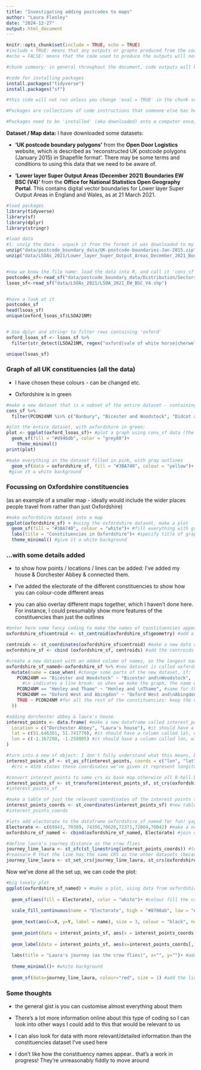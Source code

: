 ```yaml
---
title: "Investigating adding postcodes to maps"
author: "Laura Flenley"
date: "2024-12-27"
output: html_document
---
```


```r
knitr::opts_chunk$set(include = TRUE, echo = TRUE)
#include = TRUE: means that any outputs or graphs produced from the code will be shown in the final document
#echo = FALSE: means that the code used to produce the outputs will not be printed in the final document 

#chunk summary: in general throughout the document, code outputs will be shown, but not the code used to produce them: unless specified otherwise in a specific chunk
```

<!--### 1. Install packages--> 

```r
#code for installing packages
install.packages("tidyverse")
install.packages("sf")

#this code will not run unless you change 'eval = TRUE' in the chunk setup: because I already have the packages installed on my computer, so I do not need to install them each time I run the code. They are included so that anyone else looking to run this code can install the packages if they do not have them installed already.

#Packages are collections of code instructions that someone else has helpfully made, that make it easier to do particular things - like a shortcut. I will use the 'tidyverse' package (has code for plotting graphs) and 'sf' package (has code for making maps alongside the tidyverse package).

#Packages need to be 'installed' (aka downloaded) onto a computer once, but not a second time. 

```

<!-- ### 2.  Load packages and data -->

**Dataset / Map data:** I have downloaded some datasets: 

- **'UK postcode boundary polygons'** from the **Open Door Logistics** website, which is described as 'reconstructed UK postcode polygons (January 2015) in Shapefile format'. There may be some terms and conditions to using this data that we need to be aware of.

- **'Lower layer Super Output Areas (December 2021) Boundaries EW BSC (V4)'** from the **Office for National Statistics Open Geography Portal**. This contains digital vector boundaries for Lower layer Super Output Areas in England and Wales, as at 21 March 2021.

```r
#load packages
library(tidyverse)
library(sf)
library(dplyr)
library(stringr)

#load data
#1: unzip the data - unpack it from the format it was downloaded to my computer in. we made it a special file within the 'data' file of the Project
unzip("data/postcode_boundary_data/UK-postcode-boundaries-Jan-2015.zip")
unzip("data/LSOAs_2021/Lower_layer_Super_Output_Areas_December_2021_Boundaries_EW_BSC_V4_-5236167991066794441)"


#now we know the file name: load the data into R, and call it 'cons_sf'
postcodes_sf<-read_sf("data/postcode_boundary_data/Distribution/Sectors.shp")
lsoas_sf<-read_sf("data/LSOAs_2021/LSOA_2021_EW_BSC_V4.shp")


#have a look at it 
postcodes_sf
head(lsoas_sf)
unique(oxford_lsoas_sf$LSOA21NM)


# Use dplyr and stringr to filter rows containing 'oxford'
oxford_lsoas_sf <- lsoas_sf %>%
  filter(str_detect(LSOA21NM, regex("oxford|vale of white horse|cherwell", ignore_case = TRUE)))

unique(lsoas_sf)

```

### Graph of all UK constituencies (all the data)

- I have chosen these colours - can be changed etc.

- Oxfordshire is in green

```r

#make a new dataset that is a subset of the entire dataset - containing only oxfordshire constituencies. we will call it 'oxfordshire_sf'
cons_sf %>%
  filter(PCON24NM %in% c("Banbury", "Bicester and Woodstock", "Didcot and Wantage", "Henley and Thame", "Oxford East", "Oxford West and Abingdon", "Witney")) -> oxfordshire_sf

#plot the entire dataset, with oxfordshire in green: 
plot <- ggplot(oxford_lsoas_sf)+ #plot a graph using cons_sf data (the entire dataset)
  geom_sf(fill = "#d946db", color = "grey88")+
    theme_minimal()
print(plot)

#make everything in the dataset filled in pink, with gray outlines
  geom_sf(data = oxfordshire_sf, fill = "#3BA740", colour = "yellow")+ #add on top: oxfordshire constituencies, filled in green, with yellow outlines
 #give it a white background

```

### Focussing on Oxfordshire constituencies

(as an example of a smaller map - ideally would include the wider places people travel from rather than just Oxfordshire)
```r

#make oxfordshire dataset into a map
ggplot(oxfordshire_sf) + #using the oxfordshire dataset, make a plot
  geom_sf(fill = "#3BA740", colour = "white")+ #fill everything with green, and include white outlines to constituencies
  labs(title = "Constituencies in Oxfordshire")+ #specify title of graph
  theme_minimal() #give it a white background


```

### ...with some details added

- to show how points / locations / lines can be added: I've added my house & Dorchester Abbey & connected them.

- I've added the electorate of the different constituencies to show how you can colour-code different areas

- you can also overlay different maps together, which I haven't done here. For instance, I could presumably show more features of the constituencies than just the outlines

```r

#enter here some fancy coding to make the names of constituencies appear
oxfordshire_sf$centroid <- st_centroid(oxfordshire_sf$geometry) #add a column called 'centroid' to our oxfordshire dataset. this column should contain the information about the location of the center of each constituency. We're telling R to calculate these centre locations, using the readymade function st_centroid() and the 'geometry' column that is already in our dataset 

centroids <- st_coordinates(oxfordshire_sf$centroid) #make a new data column called centroids. we want it to contain the coordinates of the centroids, which it should obtain from the centroid column we just made before. R will work out the coordinates by using the function st_coordinates()
oxfordshire_sf <- cbind (oxfordshire_sf, centroids) #add the centroids data object we just made to the oxfordshire dataset: now we know the coordinates of the centre of each constituency, so that we can position the constituency names in the middle of each constituency.

#create a new dataset with an added column of names, so the longest names can have line breaks incorporated when we make our plot = looks nicer
oxfordshire_sf_named<-oxfordshire_sf %>% #new dataset is called oxfordshire_sf_named, which starts off as being a copy of oxfordshire_sf
  mutate(name = case_when( #change some parts of the new dataset, if:
    PCON24NM == "Bicester and Woodstock" ~ "Bicester and\nWoodstock",  #if the name is Bicester and Woodstock, change the name to Bicester and \nWoodstock
      #\n indicates a line break: so when we make the graph, the name will not be one very long thin line
    PCON24NM == "Henley and Thame" ~ "Henley and \nThame", #same for this
    PCON24NM == "Oxford West and Abingdon" ~ "Oxford West and\nAbingdon", #same for this
    TRUE ~ PCON24NM #for all the rest of the constituencies: keep the name the same (no linebreak - because I've decided they don't need one)
  ))

#adding dorchester abbey & laura's house
interest_points <- data.frame( #make a new dataframe called interest_points, which will have in it:
  Location = c("Dorchester Abbey", "Laura's house"), #it should have a column called location, with dorchester abbey & laura's house as rows
  lat = c(51.646301, 51.741770), #it should have a column called lat, with these values (latitude - found on google)
  lon = c(-1.167200, -1.258005) #it should have a column called lon, with these values (longitude - found on google)
)

#turn into a new sf object: I don't fully understand what this means, but R needs us to do this if we want to mak e the dataset into a map
interest_points_sf <- st_as_sf(interest_points, coords = c("lon", "lat"), crs = 4326)
  #crs = 4326 states these coordinates we've given it represent longitude & latitude on earth's surface

#convert interest points to same crs as base map otherwise all R-hell breaks loose apparently 
interest_points_sf <- st_transform(interest_points_sf, st_crs(oxfordshire_sf_named))
#interest_points_sf

#make a table of just the relevant coordinates of the interest points to add the points to the map
interest_points_coords <- st_coordinates(interest_points_sf) #new table has the coordinates we just put into our interest_points_sf file; but specifically just as numbers rather than some cryptic coding language thing
#interest_points_coords

#lets add electorate to the dataframe oxfordshire_sf_named for fun! yay
Electorate <- c(69943, 70389, 74356,70626,72371,72004,70042) #make a new table with the electorate, listed in the same order as the constituencies appear in the table (alphabetically). this data comes from wikipedia
oxfordshire_sf_named <- cbind(oxfordshire_sf_named, Electorate) #join on the electorate as a column to our master oxfordshire dataset

#define laura's journey distance as the crow flies
journey_line_laura <- st_sfc(st_linestring(interest_points_coords)) #tell it to make a line, using the coordinates of the two points, from our coordinates table
#reassure R that the line has the same CRS as the other datasets (because we already converted it to the right crs before extracting the coordinates)
journey_line_laura <- st_set_crs(journey_line_laura, st_crs(oxfordshire_sf_named))

```

Now we've done all the set up, we can code the plot:

```r

#big lovely plot
ggplot(oxfordshire_sf_named) + #make a plot, using data from oxfordshire_sf_named
  
  geom_sf(aes(fill = Electorate), color = "white")+ #colour fill the constituencies based on the electorate values, and give them white boundaries
  
  scale_fill_continuous(name = "Electorate", high = "#8788ab", low = "#cacbdf")+ #higher electorate values should be darker purple, lower values should be lighter purple
  
  geom_text(aes(x=X, y=Y, label = name), size = 3, colour = "black", nudge_y=+2500, nudge_x=-1500)+ #add the constituency names, using the 'name' column we added (has the line breaks we want). put them text size 3, black text, and move them a bit up & left (so they don't all overlap other text)
  
  geom_point(data = interest_points_sf, aes(x = interest_points_coords[,1], y = interest_points_coords[,2]), colour = "#770088", size = 3, pch = 19) + #add our points of interest, with size 3 purple dots, using the data from the table we made (interest_points_sf), and getting the coordinates from the coordinates table we made
  
  geom_label(data = interest_points_sf, aes(x=interest_points_coords[,1], y = interest_points_coords[,2], label = Location), size = 3, nudge_y = -1300, nudge_x = 3500, colour = "#770088", label.padding = unit(0.1, "lines"), label.size=0, alpha = 0.5)+ #add names to the locations: names should be the 'Location' column from the data table interest_points_sf, using the same coordinates as the points (from the coordinates data interest_points_coords). don't put lines round the outside of labels, make the labels a bit transparent, and move them down and right a bit so they don't overlap the actual points
  
  labs(title = "Laura's journey (as the crow flies)", x="", y="")+ #add a title, and take away the x and y axis names - otherwise it just says X and Y
  
  theme_minimal()+ #white background
  
  geom_sf(data=journey_line_laura, colour="red", size = 1) #add the line between the points: from the line dataset we specified; make it size 1, and red.


```

### Some thoughts

- the general gist is you can customise almost everything about them

- There's a lot more information online about this type of coding so I can look into other ways I could add to this that would be relevant to us

- I can also look for data with more relevant/detailed information than the constituencies dataset I've used here
 
- I don't like how the constituency names appear.. that's a work in progress! They're unreasonably fiddly to move around

<!-- **REMOVED GRAPHS** 

1. an attempt to move one label down a bit - worked but duplicated the name so it was on there twice.
ggplot(oxfordshire_sf_named) +
geom_sf(fill = "#3BA740", colour = "white")+
geom_text(aes(x=X, y=Y, label = name), size = 3, colour = "black")+
geom_text(data = oxfordshire_sf_named %>% filter(name == "Oxford West and\nAbingdon"),
aes(x = X, y = Y - 2500, label = name),  
size = 3, colour = "red")+
labs(title = "Constituencies in Oxfordshire")+
theme_minimal()

#trying to move it down - didn't work
ggplot(oxfordshire_sf_named) +
  geom_sf(fill = "#3BA740", colour = "white") +  # Base map
  geom_text(aes(x = X, y = Y, label = name), size = 3, colour = "black") +  # Original labels in black
  # Adjust label for "Bicester and Woodstock" using mutate or case_when in the aes
  geom_text(aes(x = X, y = ifelse(name == "Bicester and Woodstock", Y - 1, Y),  # Move down for "Bicester and Woodstock"
                label = name), 
            size = 3, colour = ifelse(oxfordshire_sf_named$name == "Bicester and Woodstock", "red", "black"))  # Change color conditionally

#trying to have the graph without the original label for oxford west and abingdon, so it could be added after. but it didn't work.
ggplot(oxfordshire_sf_named) +
  geom_sf(fill = "#3BA740", colour = "white")+
  geom_text(data = oxfordshire_sf_named %>% filter(name != "Oxford West and Abingdon"), aes(x=X, y=Y, label = name), size = 2, colour = "black")+
  labs(title = "Constituencies in Oxfordshire")+
  theme_minimal()
  
##attempt to change the coordinates of the centroid - didn't work - chatgpt was not referring to the centroid coordinate in the right way. we got closer but i'm fed up

oxfordshire_sf_named_adjusted <- oxfordshire_sf_named %>%
  mutate(Y_centroid = ifelse(name == "Oxford West and Abingdon", Y_centroid - 2500, Y_centroid)  # Adjust Y for Oxford West and Abingdon
  )

oxfordshire_sf_named_adjusted %>%
  filter(name == "Oxford West and\nAbingdon") %>%
  select(name, Y)

head(oxfordshire_sf_named)

ggplot(oxfordshire_sf_named_adjusted) +
  geom_sf(fill = "#3BA740", colour = "white")+
  geom_text(aes(x=X, y=Y, label = name), size = 2, colour = "black")+
  labs(title = "Constituencies in Oxfordshire")+
  theme_minimal()

-->




